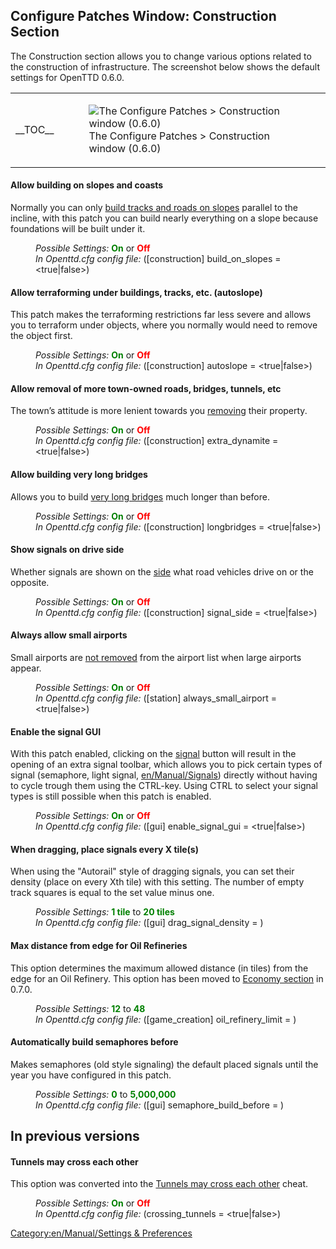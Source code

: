 {{en/-}}{{en/Archive/Manual/Settings/Patch Config}}

==Configure Patches Window: Construction Section==
The Construction section allows you to change various options related to the construction of infrastructure. The screenshot below shows the default settings for OpenTTD 0.6.0.
{| align="center"
|- valign="top"
|__TOC__
|[[File:en/Archive/Manual/Settings/0.6.0 configurepatches construction.png|frame|center|The Configure Patches > Construction window (0.6.0)]]
|}

====Allow building on slopes and coasts====
{{en/Feature|Old|align="right"|text=(since 0.2.0)}}
Normally you can only [[en/Archive/Manual/Settings/Build on slopes|build tracks and roads on slopes]] parallel to the incline, with this patch you can build nearly everything on a slope because foundations will be built under it.
:''Possible Settings:'' <span style="color:green">'''On'''</span> or <span style="color:red">'''Off'''</span>
:''In Openttd.cfg config file:'' ([construction] build_on_slopes = <true|false>)
{{en/-}}
==== Allow terraforming under buildings, tracks, etc. (autoslope) ====
{{en/Feature|0.6|align="right"|text=(since 0.6.0)}}
This patch makes the terraforming restrictions far less severe and allows you to terraform under objects, where you normally would need to remove the object first.
:''Possible Settings:'' <span style="color:green">'''On'''</span> or <span style="color:red">'''Off'''</span>
:''In Openttd.cfg config file:'' ([construction] autoslope = <true|false>)
{{en/-}}
====Allow removal of more town-owned roads, bridges, tunnels, etc====
{{en/Feature|Old|align="right"|text=(since 0.3.3)}}
The town’s attitude is more lenient towards you [[en/Archive/Manual/Settings/Extra dynamite|removing]] their property.
:''Possible Settings:'' <span style="color:green">'''On'''</span> or <span style="color:red">'''Off'''</span>
:''In Openttd.cfg config file:'' ([construction] extra_dynamite = <true|false>) 
{{en/-}}
====Allow building very long bridges====
{{en/Feature|Old|align="right"|text=(since 0.2.0)}}
Allows you to build [[en/Archive/Manual/Settings/Longer bridges|very long bridges]] much longer than before.
:''Possible Settings:'' <span style="color:green">'''On'''</span> or <span style="color:red">'''Off'''</span>
:''In Openttd.cfg config file:'' ([construction] longbridges = <true|false>)
{{en/-}}
====Show signals on drive side====
{{en/Feature|Old|align="right"|text=(since 0.2.0)}}
Whether signals are shown on the [[en/Archive/Manual/Settings/Show signals on the drive side|side]] what road vehicles drive on or the opposite.
:''Possible Settings:'' <span style="color:green">'''On'''</span> or <span style="color:red">'''Off'''</span>
:''In Openttd.cfg config file:'' ([construction] signal_side = <true|false>)
{{en/-}}
====Always allow small airports====
{{en/Feature|-0.7|align="right"|text=(since 0.3.2 to 0.7.5)}}
Small airports are [[en/Archive/Manual/Settings/Always allow small airport|not removed]] from the airport list when large airports appear.
:''Possible Settings:'' <span style="color:green">'''On'''</span> or <span style="color:red">'''Off'''</span>
:''In Openttd.cfg config file:'' ([station] always_small_airport = <true|false>) 
{{en/-}}
==== Enable the signal GUI ====
{{en/Feature|0.6|align="right"|text=(since 0.6.0)}}
With this patch enabled, clicking on the [[en/Manual/Signals|signal]] button will result in the opening of an extra signal toolbar, which allows you to pick certain types of signal (semaphore, light signal, [[en/Manual/Signals]]) directly without having to cycle trough them using the CTRL-key. Using CTRL to select your signal types is still possible when this patch is enabled.
:''Possible Settings:'' <span style="color:green">'''On'''</span> or <span style="color:red">'''Off'''</span>
:''In Openttd.cfg config file:'' ([gui] enable_signal_gui = <true|false>) 
{{en/-}}
====When dragging, place signals every X tile(s)====
{{en/Feature|Old|align="right"|text=(since 0.3.4)}}
When using the "Autorail" style of dragging signals, you can set their density (place on every Xth tile) with this setting. The number of empty track squares is equal to the set value minus one.
:''Possible Settings:'' <span style="color:Green">'''1 tile'''</span> to <span style="color:Green">'''20 tiles'''</span>
:''In Openttd.cfg config file:'' ([gui] drag_signal_density = <num_val>) 
{{en/-}}
====Max distance from edge for Oil Refineries====
{{en/Feature|0.5|align="right"|text=(since 0.5.0)}}
This option determines the maximum allowed distance (in tiles) from the edge for an Oil Refinery.
This option has been moved to [[en/Archive/Manual/Settings/Advanced Settings/Economy#max-distance-from-edge-for-oil-refineries|Economy section]] in 0.7.0.
:''Possible Settings:'' <span style="color:Green">'''12'''</span> to <span style="color:Green">'''48'''</span>
:''In Openttd.cfg config file:'' ([game_creation] oil_refinery_limit = <num_val>)

====Automatically build semaphores before====
{{en/Feature|0.6|align="right"|text=(since 0.6.0)}}
Makes semaphores (old style signaling) the default placed signals until the year you have configured in this patch.
:''Possible Settings:'' <span style="color:Green">'''0'''</span> to <span style="color:Green">'''5,000,000'''</span>
:''In Openttd.cfg config file:'' ([gui] semaphore_build_before = <year>) 
{{en/-}}
==In previous versions==
==== Tunnels may cross each other ====
{{en/Feature|-Old|align="right"|text=(since 0.2.0 to 0.3.2.1)}}
This option was converted into the [[en/Manual/Sandbox options#tunnels-may-cross-each-other|Tunnels may cross each other]] cheat.
:''Possible Settings:'' <span style="color:green">'''On'''</span> or <span style="color:red">'''Off'''</span>
:''In Openttd.cfg config file:'' (crossing_tunnels = <true|false>)
{{en/-}}

[[Category:en/Manual/Settings & Preferences]]